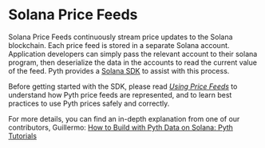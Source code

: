 # Solana Price Feeds

Solana Price Feeds continuously stream price updates to the Solana blockchain.
Each price feed is stored in a separate Solana account.
Application developers can simply pass the relevant account to their solana program, then deserialize the data in the accounts to read the current value of the feed.
Pyth provides a [Solana SDK](solana-price-feeds/solana.md) to assist with this process.

Before getting started with the SDK, please read [_Using Price Feeds_](solana-price-feeds/best-practices.md) to understand how Pyth price feeds are represented, and to learn best practices to use Pyth prices safely and correctly.

For more details, you can find an in-depth explanation from one of our contributors, Guillermo:
[How to Build with Pyth Data on Solana: Pyth Tutorials](https://youtu.be/1TVYuf_RMa0)
